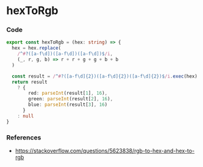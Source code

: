 
<BackTop />

# hexToRgb

### Code

```ts filename="services/utils/index.ts"
export const hexToRgb = (hex: string) => {
  hex = hex.replace(
    /^#?([a-f\d])([a-f\d])([a-f\d])$/i,
    (_, r, g, b) => r + r + g + g + b + b
  )

  const result = /^#?([a-f\d]{2})([a-f\d]{2})([a-f\d]{2})$/i.exec(hex)
  return result
    ? {
        red: parseInt(result[1], 16),
        green: parseInt(result[2], 16),
        blue: parseInt(result[3], 16)
      }
    : null
}
```

### References

- https://stackoverflow.com/questions/5623838/rgb-to-hex-and-hex-to-rgb

<Comment />
